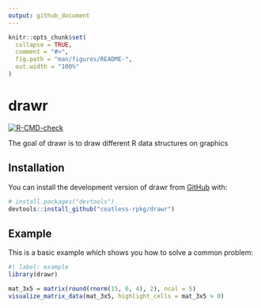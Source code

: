 ```yaml
---
output: github_document
---
```


<!-- README.md is generated from README.Rmd. Please edit that file -->

```r
knitr::opts_chunk$set(
  collapse = TRUE,
  comment = "#>",
  fig.path = "man/figures/README-",
  out.width = "100%"
)
```

# drawr

<!-- badges: start -->
[![R-CMD-check](https://github.com/coatless-rpkg/drawr/actions/workflows/R-CMD-check.yaml/badge.svg)](https://github.com/coatless-rpkg/drawr/actions/workflows/R-CMD-check.yaml)
<!-- badges: end -->

The goal of drawr is to draw different R data structures on graphics

## Installation

You can install the development version of drawr from [GitHub](https://github.com/) with:

``` r
# install.packages("devtools")
devtools::install_github("coatless-rpkg/drawr")
```

## Example

This is a basic example which shows you how to solve a common problem:

```r
#| label: example
library(drawr)

mat_3x5 = matrix(round(rnorm(15, 0, 4), 2), ncol = 5)
visualize_matrix_data(mat_3x5, highlight_cells = mat_3x5 > 0) 
```

